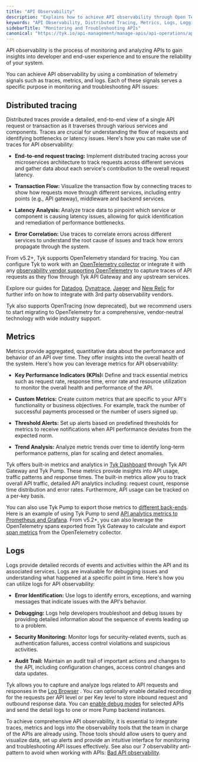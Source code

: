 ```yaml
---
title: "API Observability"
description: "Explains how to achieve API observability through Open Telemetry signals such as traces, metrics and logs"
keywords: "API Observability, Distributed Tracing, Metrics, Logs, Logging, Open Telemetry, OTel"
sidebarTitle: "Monitoring and Troubleshooting APIs"
canonical: "https://tyk.io/api-management/manage-apis/api-operations/api-observability"
---
```


API observability is the process of monitoring and analyzing APIs to gain insights into developer and end-user experience and to ensure the reliability of your system.

You can achieve API observability by using a combination of telemetry signals such as traces, metrics, and logs. Each of these signals serves a specific purpose in monitoring and troubleshooting API issues:

## Distributed tracing

Distributed traces provide a detailed, end-to-end view of a single API request or transaction as it traverses through various services and components. Traces are crucial for understanding the flow of requests and identifying bottlenecks or latency issues. Here's how you can make use of traces for API observability:

- **End-to-end request tracing:** Implement distributed tracing across your microservices architecture to track requests across different services and gather data about each service's contribution to the overall request latency.
    
- **Transaction Flow:** Visualize the transaction flow by connecting traces to show how requests move through different services, including entry points (e.g., API gateway), middleware and backend services.
    
- **Latency Analysis:** Analyze trace data to pinpoint which service or component is causing latency issues, allowing for quick identification and remediation of performance bottlenecks.
    
- **Error Correlation:** Use traces to correlate errors across different services to understand the root cause of issues and track how errors propagate through the system.
    

From v5.2+, Tyk supports OpenTelemetry standard for tracing. You can configure Tyk to work with an [OpenTelemetry collector](https://opentelemetry.io/docs/collector/) or integrate it with any [observability vendor supporting OpenTelemetry](https://opentelemetry.io/ecosystem/vendors/) to capture traces of API requests as they flow through Tyk API Gateway and any upstream services.

Explore our guides for [Datadog](/5.9/api-management/logs-metrics#datadog), [Dynatrace](/5.9/api-management/logs-metrics#dynatrace), [Jaeger](/5.9/api-management/logs-metrics#using-docker) and [New Relic](/5.9/api-management/logs-metrics#new-relic) for further info on how to integrate with 3rd party observability vendors.

Tyk also supports OpenTracing (now deprecated), but we recommend users to start migrating to OpenTelemetry for a comprehensive, vendor-neutral technology with wide industry support.

## Metrics

Metrics provide aggregated, quantitative data about the performance and behavior of an API over time. They offer insights into the overall health of the system. Here's how you can leverage metrics for API observability:

- **Key Performance Indicators (KPIs):** Define and track essential metrics such as request rate, response time, error rate and resource utilization to monitor the overall health and performance of the API.
    
- **Custom Metrics:** Create custom metrics that are specific to your API's functionality or business objectives. For example, track the number of successful payments processed or the number of users signed up.
    
- **Threshold Alerts:** Set up alerts based on predefined thresholds for metrics to receive notifications when API performance deviates from the expected norm.
    
- **Trend Analysis:** Analyze metric trends over time to identify long-term performance patterns, plan for scaling and detect anomalies.
    

Tyk offers built-in metrics and analytics in [Tyk Dashboard](/5.9/api-management/dashboard-configuration#traffic-analytics) through Tyk API Gateway and Tyk Pump. These metrics provide insights into API usage, traffic patterns and response times. The built-in metrics allow you to track overall API traffic, detailed API analytics including: request count, response time distribution and error rates. Furthermore, API usage can be tracked on a per-key basis.

You can also use Tyk Pump to export those metrics to [different back-ends](/5.9/api-management/tyk-pump#external-data-stores). Here is an example of using Tyk Pump to send [API analytics metrics to Prometheus and Grafana](https://tyk.io/blog/service-level-objectives-for-your-apis-with-tyk-prometheus-and-grafana/). From v5.2+, you can also leverage the OpenTelemetry spans exported from Tyk Gateway to calculate and export [span metrics](https://github.com/open-telemetry/opentelemetry-collector-contrib/blob/main/connector/spanmetricsconnector/README.md) from the OpenTelemetry collector.

## Logs

Logs provide detailed records of events and activities within the API and its associated services. Logs are invaluable for debugging issues and understanding what happened at a specific point in time. Here's how you can utilize logs for API observability:

- **Error Identification:** Use logs to identify errors, exceptions, and warning messages that indicate issues with the API's behavior.
    
- **Debugging:** Logs help developers troubleshoot and debug issues by providing detailed information about the sequence of events leading up to a problem.
    
- **Security Monitoring:** Monitor logs for security-related events, such as authentication failures, access control violations and suspicious activities.
    
- **Audit Trail:** Maintain an audit trail of important actions and changes to the API, including configuration changes, access control changes and data updates.
    

Tyk allows you to capture and analyze logs related to API requests and responses in the [Log Browser](/5.9/api-management/dashboard-configuration#activity-logs) . You can optionally enable detailed recording for the requests per API level or per Key level to store inbound request and outbound response data. You can [enable debug modes](/5.9/api-management/troubleshooting-debugging#capturing-detailed-logs) for selected APIs and send the detail logs to one or more Pump backend instances.

To achieve comprehensive API observability, it is essential to integrate traces, metrics and logs into the observability tools that the team in charge of the APIs are already using. Those tools should allow users to query and visualize data, set up alerts and provide an intuitive interface for monitoring and troubleshooting API issues effectively. See also our 7 observability anti-pattern to avoid when working with APIs: [Bad API observability](https://tyk.io/blog/bad-api-observability/).
